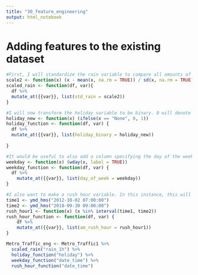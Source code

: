 ```yaml
---
title: "30_feature_engineering"
output: html_notebook
---
```


# Adding features to the existing dataset


```r
#First, I will standardize the rain variable to compare all amounts of rain in a given hour to the mean. Rain and other precipitation may have an impact on traffic volume.
scale2 <- function(x) (x - mean(x, na.rm = TRUE)) / sd(x, na.rm = TRUE)
scaled_rain <- function(df, var){
  df %>% 
  mutate_at({{var}}, list(std_rain = scale2))
}

#I will now transform the holiday variable to be binary. 0 will denote a non-holiday day and 1 will be a holiday. It would be useful to compare the traffic on days that are traditionally celebrated as holidays versus non-holidays
holiday_new <- function(x) (ifelse(x == "None", 0, 1))
holiday_function <- function(df, var) {
  df %>%
  mutate_at({{var}}, list(holiday_binary = holiday_new))
    
}

#It would be useful to also add a column specifying the day of the week. Day of week may have an impact on the traffic volume especially comparing weekdays to weekend days.
weekday <- function(x) (wday(x, label = TRUE))
weekday_function <- function(df, var) {
  df %>%
    mutate_at({{var}}, list(day_of_week = weekday))
}

#I also want to make a rush hour variable. In this instance, this will only be for the morning hours which I will assume are between 7 and 9. I believe that this would be a good indicator of how much traffic will be present compared to non-rush hour volume.
time1 <- ymd_hms("2012-10-02 07:00:00")
time2 <- ymd_hms("2018-09-30 09:00:00")
rush_hour1 <- function(x) (x %in% interval(time1, time2))
rush_hour_function <- function(df, var) {
    df %>%
    mutate_at({{var}}, list(am_rush_hour = rush_hour1))
}
```


```r
Metro_Traffic_eng <- Metro_Traffic1 %>%
  scaled_rain("rain_1h") %>%
  holiday_function("holiday") %>%
  weekday_function("date_time") %>%
  rush_hour_function("date_time")
```


